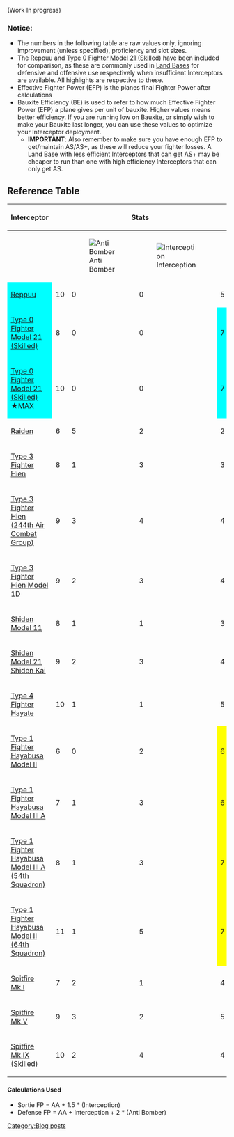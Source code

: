 (Work In progress)
===Notice:===
*The numbers in the following table are raw values only, ignoring improvement (unless specified), proficiency and slot sizes.
*The [[Reppuu]] and [[Type 0 Fighter Model 21 (Skilled)]] have been included for comparison, as these are commonly used in [[Land Base Aerial Support|Land Bases]] for defensive and offensive use respectively when insufficient Interceptors are available. All highlights are respective to these.
*Effective Fighter Power (EFP) is the planes final Fighter Power after calculations
*Bauxite Efficiency (BE) is used to refer to how much Effective Fighter Power (EFP) a plane gives per unit of bauxite. Higher values means better efficiency. If you are running low on Bauxite, or simply wish to make your Bauxite last longer, you can use these values to optimize your Interceptor deployment.
**'''IMPORTANT''': Also remember to make sure you have enough EFP to get/maintain AS/AS+, as these will reduce your fighter losses. A Land Base with less efficient Interceptors that can get AS+ may be cheaper to run than one with high efficiency Interceptors that can only get AS.

==Reference Table==
{|class="wikitable sortable" style="text-align:center;"
|-
!Interceptor
!colspan="5"|Stats
!colspan="2"|Effective Fighter Power
!colspan="2"|Bauxite Efficiency
!colspan="2"|Recommended Use
|-
!
!{{AA}}
![[File:Icon Hit.png|Anti Bomber]]
![[File:Icon Evasion.png|Interception]]
!{{Range}}
!{{Bauxite}}
!Sortie
!Defense
!Sortie
!Defense
!
|-
|style="background: cyan;"|[[Reppuu]]
|10
|0
|0
|5
|7
|10
|style="background: cyan;"|10
|1.42
|1.42
|Defense
|-
|style="background: cyan;"|[[Type 0 Fighter Model 21 (Skilled)]]
|8
|0
|0
|style="background: cyan;"|7
|4
|style="background: cyan;"|8
|8
| style="background-color:cyan;"|2
| style="background-color:cyan;"|2
|Offense
|-
|style="background: cyan;"|[[Type 0 Fighter Model 21 (Skilled)]] ★MAX
|10
|0
|0
|style="background: cyan;"|7
|4
|style="background: cyan;"|10
|10
| style="background-color:cyan;"|2.5
| style="background-color:cyan;"|2.5
|Offense/Defence
|-
|[[Raiden]]
|6
|5
|2
|2
|6
|9
|style="background: lightgreen;"|18
|1.5
| style="background-color:lightgreen;"|3
|Defense
|-
|[[Type 3 Fighter Hien]]
|8
|1
|3
|3
|7
|12.5
|style="background: yellow;"|13
|1.79
|1.86
|Defense
|-
|[[Type 3 Fighter Hien (244th Air Combat Group)]]
|9
|3
|4
|4
|7
|15
|style="background: lightgreen;"|19
|2.14
| style="background-color:yellow;"|2.71
|Defense
|-
|[[Type 3 Fighter Hien Model 1D]]
|9
|2
|3
|4
|7
|13.5
|style="background: lightgreen;"|16
|1.93
|2.29
|Defense
|-
|[[Shiden Model 11]]
|8
|1
|1
|3
|6
|9.5
|style="background: yellow;"|11
|1.59
|1.83
|Defense
|-
|[[Shiden Model 21 Shiden Kai]]
|9
|2
|3
|4
|6
|13.5
|style="background: lightgreen;"|16
|2.25
| style="background-color:yellow;"|2.67
|Defense
|-
|[[Type 4 Fighter Hayate]]
|10
|1
|1
|5
|7
|11.5
|style="background: yellow;"|13
|1.64
|1.86
|Defense
|-
|[[Type 1 Fighter Hayabusa Model II]]
|6
|0
|2
|style="background: yellow;"|6
|4
|9
|8
|2.25
|2
|Offense/Defence
|-
|[[Type 1 Fighter Hayabusa Model III A]]
|7
|1
|3
|style="background: yellow;"|6
|4
|11.5
|style="background: yellow;"|12
| style="background-color:yellow;"|2.88
| style="background-color:lightgreen;"|3
|Offense/Defence
|-
|[[Type 1 Fighter Hayabusa Model III A (54th Squadron)]]
|8
|1
|3
|style="background: yellow;"|7
|4
|style="background: yellow;"|12.5
|style="background: yellow;"|13
| style="background-color:lightgreen;"|3.12
| style="background-color:lightgreen;"|3.25
|Offense/Defence
|-
|[[Type 1 Fighter Hayabusa Model II (64th Squadron)]]
|11
|1
|5
|style="background: yellow;"|7
|4
|style="background: yellow;"|18.5
|style="background: lightgreen;"|18
| style="background-color:lightgreen;"|4.62
| style="background-color:lightgreen;"|4.5
|Offense/Defence
|-
|[[Spitfire Mk.I]]
|7
|2
|1
|4
|5
|8.5
|style="background: yellow;"|12
|1.7
|2.4
|Defense
|-
|[[Spitfire Mk.V]]
|9
|3
|2
|5
|5
|12
|style="background: lightgreen;"|17
|2.4
| style="background-color:lightgreen;"|3.4
|Defense
|-
|[[Spitfire Mk.IX (Skilled)]]
|10
|2
|4
|4
|6
|16
|style="background: lightgreen;"|18
| style="background-color:yellow;"|2.67
| style="background-color:lightgreen;"|3
|Defense
|}

====Calculations Used====
*Sortie FP = AA + 1.5 * (Interception)
*Defense FP = AA + Interception + 2 * (Anti Bomber)
[[Category:Blog posts]]